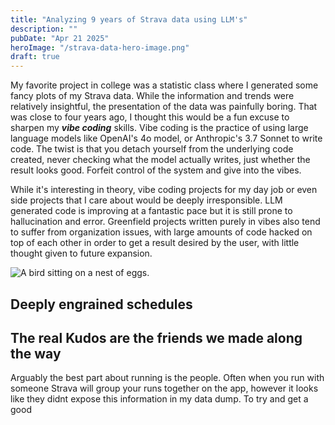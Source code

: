 ```yaml
---
title: "Analyzing 9 years of Strava data using LLM's"
description: ""
pubDate: "Apr 21 2025"
heroImage: "/strava-data-hero-image.png"
draft: true
---
```


My favorite project in college was a statistic class where I generated some fancy plots of my Strava data. While the information and trends were relatively insightful, the presentation of the data was painfully boring. That was close to four years ago, I thought this would be a fun excuse to sharpen my ***vibe coding*** skills. Vibe coding is the practice of using large language models like OpenAI's 4o model, or Anthropic's 3.7 Sonnet to write code. The twist is that you detach yourself from the underlying code created, never checking what the model actually writes, just whether the result looks good. Forfeit control of the system and give into the vibes.

While it's interesting in theory, vibe coding projects for my day job or even side projects that I care about would be deeply irresponsible. LLM generated code is improving at a fantastic pace but it is still prone to hallucination and error. Greenfield projects written purely in vibes also tend to suffer from organization issues, with large amounts of code hacked on top of each other in order to get a result desired by the user, with little thought given to future expansion. 

<Image src={vibeCodingMeme} alt="A bird sitting on a nest of eggs." />

## Deeply engrained schedules

<ChartTest client:visible />

## The real Kudos are the friends we made along the way
Arguably the best part about running is the people. Often when you run with someone Strava will group your runs together on the app, however it looks like they didnt expose this information in my data dump. To try and get a good 
<NameChart client:visible />